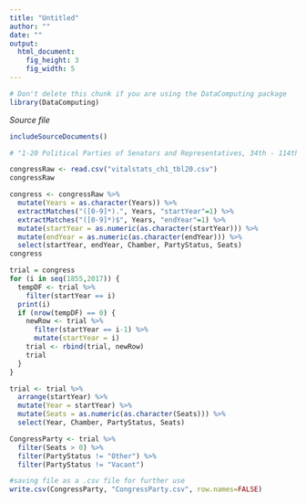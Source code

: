 ---
title: "Untitled"
author: ""
date: ""
output: 
  html_document:
    fig_height: 3
    fig_width: 5
---
<!-- Don't edit in between this line and the one below -->
```{r include=FALSE}
# Don't delete this chunk if you are using the DataComputing package
library(DataComputing)
```
*Source file* 
```{r, results='asis', echo=FALSE}
includeSourceDocuments()
```
<!-- Don't edit the material above this line -->



```{r}
# "1-20 Political Parties of Senators and Representatives, 34th - 114th Congresses, 1855 - 2015" data from https://www.brookings.edu/multi-chapter-report/vital-statistics-on-congress/

congressRaw <- read.csv("vitalstats_ch1_tbl20.csv")
congressRaw

congress <- congressRaw %>%
  mutate(Years = as.character(Years)) %>%
  extractMatches("([0-9]*).", Years, "startYear"=1) %>%
  extractMatches("([0-9]*)$", Years, "endYear"=1) %>%
  mutate(startYear = as.numeric(as.character(startYear))) %>%
  mutate(endYear = as.numeric(as.character(endYear))) %>%
  select(startYear, endYear, Chamber, PartyStatus, Seats)
congress

trial = congress
for (i in seq(1855,2017)) {
  tempDF <- trial %>%
    filter(startYear == i)
  print(i)
  if (nrow(tempDF) == 0) {
    newRow <- trial %>%
      filter(startYear == i-1) %>%
      mutate(startYear = i)
    trial <- rbind(trial, newRow)
    trial
  }
}

trial <- trial %>%
  arrange(startYear) %>%
  mutate(Year = startYear) %>%
  mutate(Seats = as.numeric(as.character(Seats))) %>%
  select(Year, Chamber, PartyStatus, Seats)

CongressParty <- trial %>%
  filter(Seats > 0) %>%
  filter(PartyStatus != "Other") %>%
  filter(PartyStatus != "Vacant")

#saving file as a .csv file for further use
write.csv(CongressParty, "CongressParty.csv", row.names=FALSE)
```


